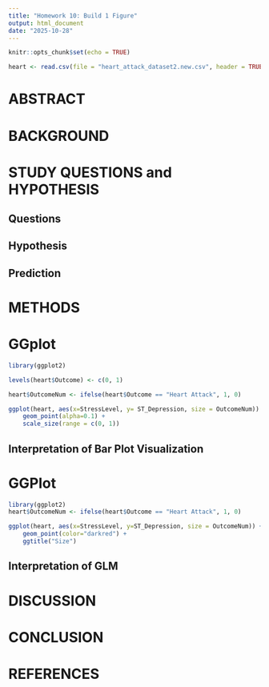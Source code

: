 ```yaml
---
title: "Homework 10: Build 1 Figure"
output: html_document
date: "2025-10-28"
---
```


```r
knitr::opts_chunk$set(echo = TRUE)
```
```r
heart <- read.csv(file = "heart_attack_dataset2.new.csv", header = TRUE)
```

# **ABSTRACT**


# **BACKGROUND**

# **STUDY QUESTIONS and HYPOTHESIS**

## **Questions**  

## **Hypothesis**
  
## **Prediction**

# **METHODS**


# **GGplot**

```r
library(ggplot2)

levels(heart$Outcome) <- c(0, 1)

heart$OutcomeNum <- ifelse(heart$Outcome == "Heart Attack", 1, 0)

ggplot(heart, aes(x=StressLevel, y= ST_Depression, size = OutcomeNum)) +
    geom_point(alpha=0.1) +
    scale_size(range = c(0, 1))
```

## **Interpretation of Bar Plot Visualization**

# **GGPlot**

```r
library(ggplot2)
heart$OutcomeNum <- ifelse(heart$Outcome == "Heart Attack", 1, 0)

ggplot(heart, aes(x=StressLevel, y=ST_Depression, size = OutcomeNum)) + 
    geom_point(color="darkred") +
    ggtitle("Size")
```
 

## **Interpretation of GLM**

# **DISCUSSION**

# **CONCLUSION**

# **REFERENCES**   